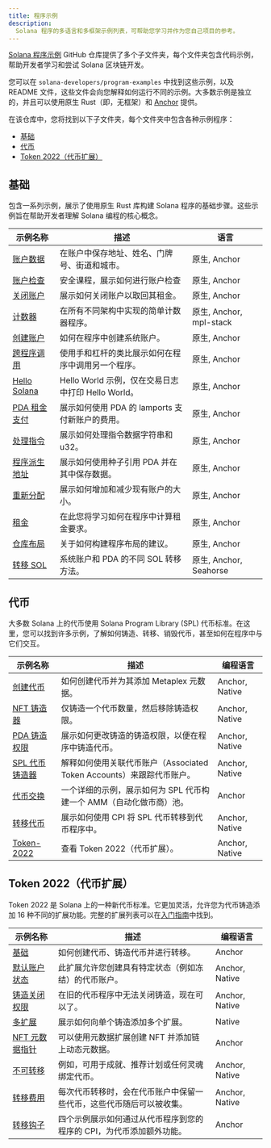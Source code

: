 ```yaml
---
title: 程序示例
description:
  Solana 程序的多语言和多框架示例列表，可帮助您学习并作为您自己项目的参考。
---
```


[Solana 程序示例](https://github.com/solana-developers/program-examples)
GitHub 仓库提供了多个子文件夹，每个文件夹包含代码示例，帮助开发者学习和尝试 Solana 区块链开发。

您可以在 `solana-developers/program-examples`
中找到这些示例，以及 README 文件，这些文件会向您解释如何运行不同的示例。大多数示例是独立的，并且可以使用原生 Rust（即，无框架）和
[Anchor](https://www.anchor-lang.com/docs/installation) 提供。

在该仓库中，您将找到以下子文件夹，每个文件夹中包含各种示例程序：

- [基础](#basics)
- [代币](#tokens)
- [Token 2022（代币扩展）](#token-2022-token-extensions)

## 基础

包含一系列示例，展示了使用原生 Rust 库构建 Solana 程序的基础步骤。这些示例旨在帮助开发者理解 Solana 编程的核心概念。

| 示例名称                                                                                                         | 描述                                               | 语言                    |
| ---------------------------------------------------------------------------------------------------------------- | -------------------------------------------------- | ----------------------- |
| [账户数据](https://github.com/solana-developers/program-examples/tree/main/basics/account-data)                  | 在账户中保存地址、姓名、门牌号、街道和城市。       | 原生, Anchor            |
| [账户检查](https://github.com/solana-developers/program-examples/tree/main/basics/checking-accounts)             | 安全课程，展示如何进行账户检查                     | 原生, Anchor            |
| [关闭账户](https://github.com/solana-developers/program-examples/tree/main/basics/close-account)                 | 展示如何关闭账户以取回其租金。                     | 原生, Anchor            |
| [计数器](https://github.com/solana-developers/program-examples/tree/main/basics/counter)                         | 在所有不同架构中实现的简单计数器程序。             | 原生, Anchor, mpl-stack |
| [创建账户](https://github.com/solana-developers/program-examples/tree/main/basics/create-account)                | 如何在程序中创建系统账户。                         | 原生, Anchor            |
| [跨程序调用](https://github.com/solana-developers/program-examples/tree/main/basics/cross-program-invocation)    | 使用手和杠杆的类比展示如何在程序中调用另一个程序。 | 原生, Anchor            |
| [Hello Solana](https://github.com/solana-developers/program-examples/tree/main/basics/hello-solana)              | Hello World 示例，仅在交易日志中打印 Hello World。 | 原生, Anchor            |
| [PDA 租金支付](https://github.com/solana-developers/program-examples/tree/main/basics/pda-rent-payer)            | 展示如何使用 PDA 的 lamports 支付新账户的费用。    | 原生, Anchor            |
| [处理指令](https://github.com/solana-developers/program-examples/tree/main/basics/processing-instructions)       | 展示如何处理指令数据字符串和 u32。                 | 原生, Anchor            |
| [程序派生地址](https://github.com/solana-developers/program-examples/tree/main/basics/program-derived-addresses) | 展示如何使用种子引用 PDA 并在其中保存数据。        | 原生, Anchor            |
| [重新分配](https://github.com/solana-developers/program-examples/tree/main/basics/realloc)                       | 展示如何增加和减少现有账户的大小。                 | 原生, Anchor            |
| [租金](https://github.com/solana-developers/program-examples/tree/main/basics/rent)                              | 在此您将学习如何在程序中计算租金要求。             | 原生, Anchor            |
| [仓库布局](https://github.com/solana-developers/program-examples/tree/main/basics/repository-layout)             | 关于如何构建程序布局的建议。                       | 原生, Anchor            |
| [转移 SOL](https://github.com/solana-developers/program-examples/tree/main/basics/transfer-sol)                  | 系统账户和 PDA 的不同 SOL 转移方法。               | 原生, Anchor, Seahorse  |

## 代币

大多数 Solana 上的代币使用 Solana Program Library
(SPL) 代币标准。在这里，您可以找到许多示例，了解如何铸造、转移、销毁代币，甚至如何在程序中与它们交互。

| 示例名称                                                                                                  | 描述                                                                  | 编程语言       |
| --------------------------------------------------------------------------------------------------------- | --------------------------------------------------------------------- | -------------- |
| [创建代币](https://github.com/solana-developers/program-examples/tree/main/tokens/create-token)           | 如何创建代币并为其添加 Metaplex 元数据。                              | Anchor, Native |
| [NFT 铸造器](https://github.com/solana-developers/program-examples/tree/main/tokens/nft-minter)           | 仅铸造一个代币数量，然后移除铸造权限。                                | Anchor, Native |
| [PDA 铸造权限](https://github.com/solana-developers/program-examples/tree/main/tokens/pda-mint-authority) | 展示如何更改铸造的铸造权限，以便在程序中铸造代币。                    | Anchor, Native |
| [SPL 代币铸造器](https://github.com/solana-developers/program-examples/tree/main/tokens/spl-token-minter) | 解释如何使用关联代币账户（Associated Token Accounts）来跟踪代币账户。 | Anchor, Native |
| [代币交换](https://github.com/solana-developers/program-examples/tree/main/tokens/token-swap)             | 一个详细的示例，展示如何为 SPL 代币构建一个 AMM（自动化做市商）池。   | Anchor         |
| [转移代币](https://github.com/solana-developers/program-examples/tree/main/tokens/transfer-tokens)        | 展示如何使用 CPI 将 SPL 代币转移到代币程序中。                        | Anchor, Native |
| [Token-2022](https://github.com/solana-developers/program-examples/tree/main/tokens/token-2022)           | 查看 Token 2022（代币扩展）。                                         | Anchor, Native |

## Token 2022（代币扩展）

Token
2022 是 Solana 上的一种新代币标准。它更加灵活，允许您为代币铸造添加 16 种不同的扩展功能。完整的扩展列表可以在[入门指南](/developers/guides/token-extensions/getting-started)中找到。

| 示例名称                                                                                                                  | 描述                                                                 | 编程语言       |
| ------------------------------------------------------------------------------------------------------------------------- | -------------------------------------------------------------------- | -------------- |
| [基础](https://github.com/solana-developers/program-examples/tree/main/tokens/token-2022/basics/anchor)                   | 如何创建代币、铸造代币并进行转移。                                   | Anchor         |
| [默认账户状态](https://github.com/solana-developers/program-examples/tree/main/tokens/token-2022/default-account-state)   | 此扩展允许您创建具有特定状态（例如冻结）的代币账户。                 | Anchor, Native |
| [铸造关闭权限](https://github.com/solana-developers/program-examples/tree/main/tokens/token-2022/mint-close-authority)    | 在旧的代币程序中无法关闭铸造，现在可以了。                           | Anchor, Native |
| [多扩展](https://github.com/solana-developers/program-examples/tree/main/tokens/token-2022/multiple-extensions)           | 展示如何向单个铸造添加多个扩展。                                     | Native         |
| [NFT 元数据指针](https://github.com/solana-developers/program-examples/tree/main/tokens/token-2022/nft-meta-data-pointer) | 可以使用元数据扩展创建 NFT 并添加链上动态元数据。                    | Anchor         |
| [不可转移](https://github.com/solana-developers/program-examples/tree/main/tokens/token-2022/non-transferable)            | 例如，可用于成就、推荐计划或任何灵魂绑定代币。                       | Anchor, Native |
| [转移费用](https://github.com/solana-developers/program-examples/tree/main/tokens/token-2022/transfer-fee)                | 每次代币转移时，会在代币账户中保留一些代币，这些代币随后可以被收集。 | Anchor, Native |
| [转移钩子](https://github.com/solana-developers/program-examples/tree/main/tokens/token-2022/transfer-hook)               | 四个示例展示如何通过从代币程序到您的程序的 CPI，为代币添加额外功能。 | Anchor         |
